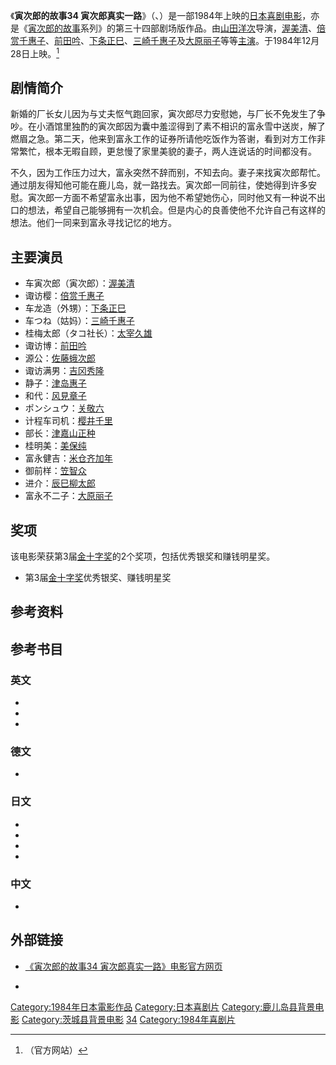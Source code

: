 {{noteTA
|1=zh-hans:寅次郎的故事; zh-hant:男人真命苦;
}}
{{Infobox film
| name = 寅次郎的故事34 寅次郎真实一路<br>男はつらいよ 寅次郎真実一路<br>Tora-san's Forbidden Love
| image = 
| caption = 
| director = [[山田洋次|山田洋次]]
| producer = [[岛津清|岛津清]]<br>[[中川滋弘|中川滋弘]]
| writer = 山田洋次<br>朝间义隆
| starring = [[渥美清|渥美清]]<br>[[大原丽子|大原丽子]]
| music = [[山本直纯|山本直纯]]
| cinematography = 高羽哲夫
| editing = 石井岩
| distributor = [[松竹|松竹]]
| released = {{Film date|1984|12|28}}
| runtime = 107分钟
| country = {{JPN}}
| language = 日语
| budget = 
| gross = 10亿5千万日圆
| preceded_by = [[寅次郎的故事33_夜雾中的寅次郎|寅次郎的故事33 夜雾中的寅次郎]]
| followed_by = [[寅次郎的故事35_寅次郎恋爱补习班|寅次郎的故事35 寅次郎恋爱补习班]]
}}

《'''寅次郎的故事34 寅次郎真实一路'''》（{{lang-ja|男はつらいよ 寅次郎真実一路}}、{{lang-en|Tora-san's Forbidden Love}}）是一部1984年上映的[[日本|日本]][[喜剧电影|喜剧电影]]，亦是《[[寅次郎的故事|寅次郎的故事]]系列》的第三十四部剧场版作品。由[[山田洋次|山田洋次]]导演，[[渥美清|渥美清]]、[[倍赏千惠子|倍赏千惠子]]、[[前田吟|前田吟]]、[[下条正巳|下条正巳]]、[[三崎千惠子|三崎千惠子]]及[[大原丽子|大原丽子]]等等[[主演|主演]]。于1984年12月28日上映。<ref>{{cite web|url=http://www.tora-san.jp/toranomaki/movie34/madonna.html|title=男はつらいよ 寅次郎真実一路 (Madonna)|accessdate=2014-04-15|publisher=[http://www.tora-san.jp/ www.tora-san.jp]|language=ja|archive-url=https://web.archive.org/web/20141208011050/http://www.tora-san.jp/toranomaki/movie34/madonna.html|archive-date=2014-12-08|dead-url=yes}}（官方网站）</ref>

==剧情简介==
新婚的厂长女儿因为与丈夫怄气跑回家，寅次郎尽力安慰她，与厂长不免发生了争吵。在小酒馆里独酌的寅次郎因为囊中羞涩得到了素不相识的富永雪中送炭，解了燃眉之急。第二天，他来到富永工作的证券所请他吃饭作为答谢，看到对方工作非常繁忙，根本无暇自顾，更怠慢了家里美貌的妻子，两人连说话的时间都没有。

不久，因为工作压力过大，富永突然不辞而别，不知去向。妻子来找寅次郎帮忙。通过朋友得知他可能在鹿儿岛，就一路找去。寅次郎一同前往，使她得到许多安慰。寅次郎一方面不希望富永出事，因为他不希望她伤心，同时他又有一种说不出口的想法，希望自己能够拥有一次机会。但是内心的良善使他不允许自己有这样的想法。他们一同来到富永寻找记忆的地方。

==主要演员==
*车寅次郎（寅次郎）：[[渥美清|渥美清]]
*诹访樱：[[倍赏千惠子|倍赏千惠子]]
*车龙造（外甥）：[[下条正巳|下条正巳]]
*车つね（姑妈）：[[三崎千惠子|三崎千惠子]]
*桂梅太郎（タコ社长）：[[太宰久雄|太宰久雄]]
*诹访博：[[前田吟|前田吟]]
*源公：[[佐藤蛾次郎|佐藤蛾次郎]]
*诹访满男：[[吉冈秀隆|吉冈秀隆]]
*静子：[[津岛惠子|津岛惠子]]
*和代：[[风見章子|风見章子]]
*ポンシュウ：[[关敬六|关敬六]]
*计程车司机：[[樱井千里|樱井千里]]
*部长：[[津嘉山正种|津嘉山正种]]
*桂明美：[[美保纯|美保纯]]
*富永健吉：[[米仓齐加年|米仓齐加年]]
*御前样：[[笠智众|笠智众]]
*进介：[[辰巳柳太郎|辰巳柳太郎]]
*富永不二子：[[大原丽子|大原丽子]]

==奖项==
该电影荣获第3届[[金十字奖|金十字奖]]的2个奖项，包括优秀银奖和赚钱明星奖。

*第3届[[金十字奖|金十字奖]]优秀银奖、赚钱明星奖

==参考资料==
{{reflist}}

==参考书目==
===英文===
* {{cite web|url=http://www.citwf.com/film257092.htm|title=OTOKO WA TSURAIYO -TORAJIRO SHINJITSU ICHIRO|accessdate=2014-05-17|publisher=[[英国电影协会|英国电影协会]]|language=en|archive-url=https://web.archive.org/web/20140517121114/http://www.citwf.com/film257092.htm|archive-date=2014-05-17|dead-url=yes}}
* {{imdb title|0087858|Otoko wa tsurai yo: Torajirô shinjitsu ichiro (1984)}}
* {{cite web|first=Stuart|last=Galbraith IV|authorlink=Stuart Galbraith IV|url=http://www.dvdtalk.com/reviews/26472/tora-san-34-tora-sans-forbidden-love/|title=Tora-san 34: Tora-san's Forbidden Love (Region 3)|date=2007-02-08|accessdate=2014-05-17|publisher=[[DVD_Talk|DVD Talk]]|language=en|archive-date=2014-04-16|archive-url=https://web.archive.org/web/20140416143617/http://www.dvdtalk.com/reviews/26472/tora-san-34-tora-sans-forbidden-love/|dead-url=no}}

===德文===
* {{cite web|url=http://www.molodezhnaja.ch/torasan34.htm|title=Tora-San's Forbidden Love|accessdate=2014-05-17|publisher=[http://www.molodezhnaja.ch/ www.molodezhnaja.ch]|language=de|archive-date=2013-05-20|archive-url=https://web.archive.org/web/20130520020810/http://molodezhnaja.ch/torasan34.htm|dead-url=no}}

===日文===
* {{cite web|url=http://www.allcinema.net/prog/show_c.php?num_c=149269|title=男はつらいよ　寅次郎真実一路  (1984)|accessdate=2014-05-17|publisher=[http://www.allcinema.net/ www.allcinema.net]|language=ja|archive-date=2014-07-25|archive-url=https://web.archive.org/web/20140725195557/http://www.allcinema.net/prog/show_c.php?num_c=149269|dead-url=no}}
* {{cite web|url=http://www.japanese-cinema-db.jp/details/14106|title=男はつらいよ 寅次郎真実一路|accessdate=2014-05-17|publisher=[http://www.japanese-cinema-db.jp/index.php 日本电影院数据库]（[[日本文化厅|日本文化厅]]）|language=ja|deadurl=yes|archiveurl=https://web.archive.org/web/20140517132616/http://www.japanese-cinema-db.jp/details/14106|archivedate=2014-05-17}}
* {{cite web|url=http://www.jmdb.ne.jp/1984/dh004340.htm|title=男はつらいよ 寅次郎真実一路|accessdate=2014-05-17|language=ja|publisher=[[日本电影数据库|日本电影数据库]]|archive-url=https://web.archive.org/web/20131105081907/http://www.jmdb.ne.jp/1984/dh004340.htm|archive-date=2013-11-05|dead-url=yes}}
* {{cite web|url=http://www.kinejun.jp/cinema/id/17530|title=男はつらいよ 寅次郎真実一路|accessdate=2014-05-17|language=ja|publisher=[[电影旬报|电影旬报]]|deadurl=yes|archiveurl=https://web.archive.org/web/20120629044224/http://www.kinejun.jp/cinema/id/17530|archivedate=2012-06-29}}

===中文===
* {{cite web|url=http://movie.douban.com/subject/1981222/|title=寅次郎的故事34 寅次郎真实一路|accessdate=2014-05-17|publisher=豆瓣电影|archive-date=2014-05-17|archive-url=https://web.archive.org/web/20140517152528/http://movie.douban.com/subject/1981222/|dead-url=no}}

==外部链接==
* {{ja icon}} [https://web.archive.org/web/20140729035837/http://www.tora-san.jp/toranomaki/movie34/ 《寅次郎的故事34 寅次郎真实一路》电影官方网页]
* {{en icon}} {{imdb title|0087858|寅次郎的故事34 寅次郎真实一路}}

{{寅次郎的故事}}

{{DEFAULTSORT:Tora-san-34}}
[[Category:1984年日本電影作品|Category:1984年日本電影作品]]
[[Category:日本喜剧片|Category:日本喜剧片]]
[[Category:鹿儿岛县背景电影|Category:鹿儿岛县背景电影]]
[[Category:茨城县背景电影|Category:茨城县背景电影]]
[[Category:寅次郎的故事系列|34]]
[[Category:1984年喜剧片|Category:1984年喜剧片]]